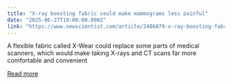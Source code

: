 ```yaml
---
title: "X-ray boosting fabric could make mammograms less painful"
date: "2025-06-27T19:00:00.000Z"
link: "https://www.newscientist.com/article/2486079-x-ray-boosting-fabric-could-make-mammograms-less-painful/?utm_campaign=RSS%7CNSNS&utm_source=NSNS&utm_medium=RSS&utm_content=technology"
---
```


A flexible fabric called X-Wear could replace some parts of medical scanners, which would make taking X-rays and CT scans far more comfortable and convenient

[Read more](https://www.newscientist.com/article/2486079-x-ray-boosting-fabric-could-make-mammograms-less-painful/?utm_campaign=RSS%7CNSNS&utm_source=NSNS&utm_medium=RSS&utm_content=technology)
